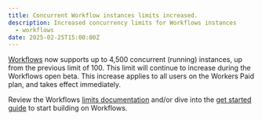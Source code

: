 ```yaml
---
title: Concurrent Workflow instances limits increased.
description: Increased concurrency limits for Workflows instances
  - workflows
date: 2025-02-25T15:00:00Z
---
```



[Workflows](/workflows/) now supports up to 4,500 concurrent (running) instances, up from the previous limit of 100. This limit will continue to increase during the Workflows open beta. This increase applies to all users on the Workers Paid plan, and takes effect immediately. 

Review the Workflows [limits documentation](/workflows/reference/limits) and/or dive into the [get started guide](/workflows/get-started/guide/) to start building on Workflows.
